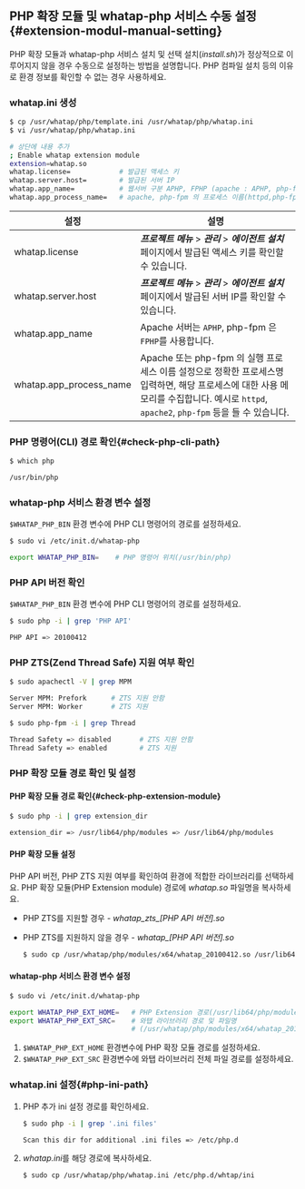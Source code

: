 ## PHP 확장 모듈 및 whatap-php 서비스 수동 설정{#extension-modul-manual-setting}

PHP 확장 모듈과 whatap-php 서비스 설치 및 선택 설치(*install.sh*)가 정상적으로 이루어지지 않을 경우 수동으로 설정하는 방법을 설명합니다. PHP 컴파일 설치 등의 이유로 환경 정보를 확인할 수 없는 경우 사용하세요.

### whatap.ini 생성

```bash
$ cp /usr/whatap/php/template.ini /usr/whatap/php/whatap.ini
$ vi /usr/whatap/php/whatap.ini

# 상단에 내용 추가
; Enable whatap extension module
extension=whatap.so
whatap.license=            # 발급된 액세스 키
whatap.server.host=        # 발급된 서버 IP
whatap.app_name=           # 웹서버 구분 APHP, FPHP (apache : APHP, php-fpm : FPHP)
whatap.app_process_name=   # apache, php-fpm 의 프로세스 이름(httpd,php-fpm)
```

|설정|설명|
|----|----|
|whatap.license|***프로젝트 메뉴*** > ***관리*** > ***에이전트 설치*** 페이지에서 발급된 액세스 키를 확인할 수 있습니다.|
|whatap.server.host|***프로젝트 메뉴*** > ***관리*** > ***에이전트 설치*** 페이지에서 발급된 서버 IP를 확인할 수 있습니다.|
|whatap.app_name|Apache 서버는 `APHP`, php-fpm 은 `FPHP`를 사용합니다.|
|whatap.app_process_name|Apache 또는 php-fpm 의 실행 프로세스 이름 설정으로 정확한 프로세스명 입력하면, 해당 프로세스에 대한 사용 메모리를 수집합니다. 예시로 `httpd`, `apache2`, `php-fpm` 등을 들 수 있습니다.|

### PHP 명령어(CLI) 경로 확인{#check-php-cli-path}

```bash
$ which php

/usr/bin/php
```

### whatap-php 서비스 환경 변수 설정

`$WHATAP_PHP_BIN` 환경 변수에 PHP CLI 명령어의 경로를 설정하세요.

```bash
$ sudo vi /etc/init.d/whatap-php

export WHATAP_PHP_BIN=    # PHP 명령어 위치(/usr/bin/php)
```

### PHP API 버전 확인

`$WHATAP_PHP_BIN` 환경 변수에 PHP CLI 명령어의 경로를 설정하세요.

```bash
$ sudo php -i | grep 'PHP API'

PHP API => 20100412
```

### PHP ZTS(Zend Thread Safe) 지원 여부 확인

```bash title=apache
$ sudo apachectl -V | grep MPM

Server MPM: Prefork      # ZTS 지원 안함
Server MPM: Worker       # ZTS 지원
```

```bash title=PHP-FPM
$ sudo php-fpm -i | grep Thread

Thread Safety => disabled       # ZTS 지원 안함
Thread Safety => enabled       	# ZTS 지원
```

### PHP 확장 모듈 경로 확인 및 설정

#### PHP 확장 모듈 경로 확인{#check-php-extension-module}

```bash
$ sudo php -i | grep extension_dir

extension_dir => /usr/lib64/php/modules => /usr/lib64/php/modules
```

#### PHP 확장 모듈 설정

PHP API 버전, PHP ZTS 지원 여부를 확인하여 환경에 적합한 라이브러리를 선택하세요. PHP 확장 모듈(PHP Extension module) 경로에 *whatap.so* 파일명을 복사하세요.

* PHP ZTS를 지원할 경우 - *whatap\_zts\_[PHP API 버전].so*
* PHP ZTS를 지원하지 않을 경우 - *whatap_[PHP API 버전].so*
    
    ```bash title='PHP ZTS 지원하지 않을 경우 예시'
    $ sudo cp /usr/whatap/php/modules/x64/whatap_20100412.so /usr/lib64/php/modules/whatap.so
    ```

#### whatap-php 서비스 환경 변수 설정

```bash
$ sudo vi /etc/init.d/whatap-php

export WHATAP_PHP_EXT_HOME=   # PHP Extension 경로(/usr/lib64/php/modules)
export WHATAP_PHP_EXT_SRC=    # 와탭 라이브러리 경로 및 파일명
                              # (/usr/whatap/php/modules/x64/whatap_20100412.so)]
```

1. `$WHATAP_PHP_EXT_HOME` 환경변수에 PHP 확장 모듈 경로를 설정하세요.
1. `$WHATAP_PHP_EXT_SRC` 환경변수에 와탭 라이브러리 전체 파일 경로를 설정하세요.

### whatap.ini 설정{#php-ini-path}

1.  PHP 추가 ini 설정 경로를 확인하세요.

    ```bash
    $ sudo php -i | grep '.ini files'

    Scan this dir for additional .ini files => /etc/php.d
    ```

1. *whatap.ini*를 해당 경로에 복사하세요.

    ```bash
    $ sudo cp /usr/whatap/php/whatap.ini /etc/php.d/whtap/ini
    ```

